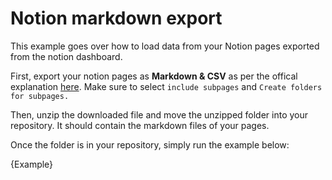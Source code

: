 # Notion markdown export

This example goes over how to load data from your Notion pages exported from the notion dashboard.

First, export your notion pages as **Markdown & CSV** as per the offical explanation [here](https://www.notion.so/help/export-your-content). Make sure to select `include subpages` and `Create folders for subpages.`

Then, unzip the downloaded file and move the unzipped folder into your repository. It should contain the markdown files of your pages.

Once the folder is in your repository, simply run the example below:


<CodeBlock language="typescript">{Example}</CodeBlock>
